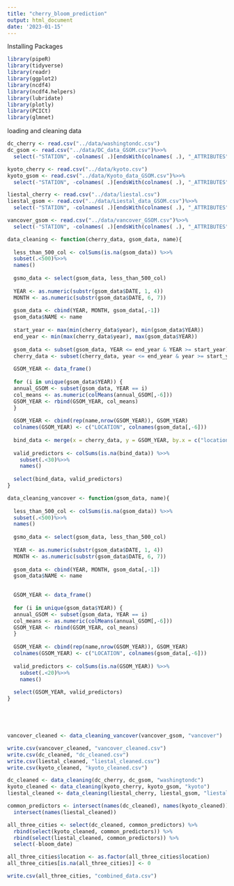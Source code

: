 ```yaml
---
title: "cherry_bloom_prediction"
output: html_document
date: '2023-01-15'
---
```


Installing Packages
```r
library(pipeR)
library(tidyverse)
library(readr)
library(ggplot2)
library(ncdf4)
library(ncdf4.helpers)
library(lubridate)
library(plotly)
library(PCICt)
library(glmnet)
```


loading and cleaning data
```r
dc_cherry <- read.csv("../data/washingtondc.csv")
dc_gsom <- read.csv("../data/DC_data_GSOM.csv")%>>%
  select(-"STATION", -colnames( .)[endsWith(colnames( .), "_ATTRIBUTES")])

kyoto_cherry <- read.csv("../data/kyoto.csv")
kyoto_gsom <- read.csv("../data/Kyoto_data_GSOM.csv")%>>%
  select(-"STATION", -colnames( .)[endsWith(colnames( .), "_ATTRIBUTES")])

liestal_cherry <- read.csv("../data/liestal.csv")
liestal_gsom <- read.csv("../data/Liestal_data_GSOM.csv")%>>%
  select(-"STATION", -colnames( .)[endsWith(colnames( .), "_ATTRIBUTES")])

vancover_gsom <- read.csv("../data/vancover_GSOM.csv")%>>%
  select(-"STATION", -colnames( .)[endsWith(colnames( .), "_ATTRIBUTES")])

data_cleaning <- function(cherry_data, gsom_data, name){
  
  less_than_500_col <- colSums(is.na(gsom_data)) %>>%
  subset(.<500)%>>%
  names()
  
  gsmo_data <- select(gsom_data, less_than_500_col)
  
  YEAR <- as.numeric(substr(gsom_data$DATE, 1, 4))
  MONTH <- as.numeric(substr(gsom_data$DATE, 6, 7))
  
  gsom_data <- cbind(YEAR, MONTH, gsom_data[,-1])
  gsom_data$NAME <- name
  
  start_year <- max(min(cherry_data$year), min(gsom_data$YEAR))
  end_year <- min(max(cherry_data$year), max(gsom_data$YEAR))
  
  gsom_data <- subset(gsom_data, YEAR <= end_year & YEAR >= start_year)
  cherry_data <- subset(cherry_data, year <= end_year & year >= start_year)
  
  GSOM_YEAR <- data_frame()
  
  for (i in unique(gsom_data$YEAR)) {
  annual_GSOM <- subset(gsom_data, YEAR == i)
  col_means <- as.numeric(colMeans(annual_GSOM[,-6]))
  GSOM_YEAR <- rbind(GSOM_YEAR, col_means)
  }
  
  GSOM_YEAR <- cbind(rep(name,nrow(GSOM_YEAR)), GSOM_YEAR)
  colnames(GSOM_YEAR) <- c("LOCATION", colnames(gsom_data[,-6]))
  
  bind_data <- merge(x = cherry_data, y = GSOM_YEAR, by.x = c("location", "year"), by.y = c("LOCATION", "YEAR"))
  
  valid_predictors <- colSums(is.na(bind_data)) %>>%
    subset(.<30)%>>%
    names()
  
  select(bind_data, valid_predictors)
}

data_cleaning_vancover <- function(gsom_data, name){
  
  less_than_500_col <- colSums(is.na(gsom_data)) %>>%
  subset(.<500)%>>%
  names()
  
  gsmo_data <- select(gsom_data, less_than_500_col)
  
  YEAR <- as.numeric(substr(gsom_data$DATE, 1, 4))
  MONTH <- as.numeric(substr(gsom_data$DATE, 6, 7))
  
  gsom_data <- cbind(YEAR, MONTH, gsom_data[,-1])
  gsom_data$NAME <- name

  
  GSOM_YEAR <- data_frame()
  
  for (i in unique(gsom_data$YEAR)) {
  annual_GSOM <- subset(gsom_data, YEAR == i)
  col_means <- as.numeric(colMeans(annual_GSOM[,-6]))
  GSOM_YEAR <- rbind(GSOM_YEAR, col_means)
  }
  
  GSOM_YEAR <- cbind(rep(name,nrow(GSOM_YEAR)), GSOM_YEAR)
  colnames(GSOM_YEAR) <- c("LOCATION", colnames(gsom_data[,-6]))
  
  valid_predictors <- colSums(is.na(GSOM_YEAR)) %>>%
    subset(.<20)%>>%
    names()
  
  select(GSOM_YEAR, valid_predictors)
}





vancover_cleaned <- data_cleaning_vancover(vancover_gsom, "vancover")

write.csv(vancover_cleaned, "vancover_cleaned.csv")
write.csv(dc_cleaned, "dc_cleaned.csv")
write.csv(liestal_cleaned, "liestal_cleaned.csv")
write.csv(kyoto_cleaned, "kyoto_cleaned.csv")

dc_cleaned <- data_cleaning(dc_cherry, dc_gsom, "washingtondc")
kyoto_cleaned <- data_cleaning(kyoto_cherry, kyoto_gsom, "kyoto")
liestal_cleaned <- data_cleaning(liestal_cherry, liestal_gsom, "liestal")

common_predictors <- intersect(names(dc_cleaned), names(kyoto_cleaned)) %>>%
  intersect(names(liestal_cleaned))

all_three_cities <- select(dc_cleaned, common_predictors) %>%
  rbind(select(kyoto_cleaned, common_predictors)) %>%
  rbind(select(liestal_cleaned, common_predictors)) %>%
  select(-bloom_date)

all_three_cities$location <- as.factor(all_three_cities$location)
all_three_cities[is.na(all_three_cities)] <- 0

write.csv(all_three_cities, "combined_data.csv")
```
